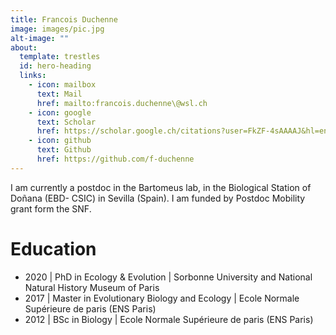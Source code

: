 ```yaml
---
title: Francois Duchenne
image: images/pic.jpg
alt-image: ""
about:
  template: trestles
  id: hero-heading
  links:
    - icon: mailbox
      text: Mail
      href: mailto:francois.duchenne\@wsl.ch
    - icon: google
      text: Scholar
      href: https://scholar.google.ch/citations?user=FkZF-4sAAAAJ&hl=en
    - icon: github
      text: Github
      href: https://github.com/f-duchenne
---
```


:::{#hero-heading}

I am currently a postdoc in the Bartomeus lab, in the Biological Station of Doñana (EBD- CSIC) in Sevilla (Spain). I am funded by Postdoc Mobility grant form the SNF.

:::

# Education

- 2020 | PhD in Ecology & Evolution | Sorbonne University and National Natural History Museum of Paris 
- 2017 | Master in Evolutionary Biology and Ecology | Ecole Normale Supérieure de paris (ENS Paris)
- 2012 | BSc in Biology | Ecole Normale Supérieure de paris (ENS Paris)
